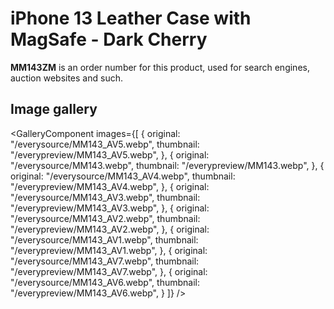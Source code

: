 
# iPhone 13 Leather Case with MagSafe - Dark Cherry

<Callout type='info' emoji='👉🏻'>**MM143ZM** is an order number for this product, used for search engines, auction websites and such.</Callout>

## Image gallery

<GalleryComponent
    images={[
      {
        original: "/everysource/MM143_AV5.webp",
        thumbnail: "/everypreview/MM143_AV5.webp",
      },
      {
        original: "/everysource/MM143.webp",
        thumbnail: "/everypreview/MM143.webp",
      },
      {
        original: "/everysource/MM143_AV4.webp",
        thumbnail: "/everypreview/MM143_AV4.webp",
      },
      {
        original: "/everysource/MM143_AV3.webp",
        thumbnail: "/everypreview/MM143_AV3.webp",
      },
      {
        original: "/everysource/MM143_AV2.webp",
        thumbnail: "/everypreview/MM143_AV2.webp",
      },
      {
        original: "/everysource/MM143_AV1.webp",
        thumbnail: "/everypreview/MM143_AV1.webp",
      },
      {
        original: "/everysource/MM143_AV7.webp",
        thumbnail: "/everypreview/MM143_AV7.webp",
      },
      {
        original: "/everysource/MM143_AV6.webp",
        thumbnail: "/everypreview/MM143_AV6.webp",
      }
    ]}
  />
